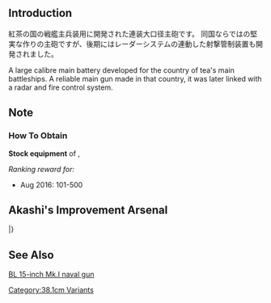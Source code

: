 {{Template:Equipmentinfo
|name = 38.1cm Mk.I Twin Gun Mount
|id = 190
|japanesename = 38.1cm Mk.I連装砲
|icon = {{Template:RedGunHeavy}}
|type = Main Cannon, Heavy
|effect =  {{Firepower}}+18, {{AA}}+1, {{Hit}}+1, {{Range}} Long
|scrap =  {{Ammo}}11, {{Steel}}18
|image = <gallery type="slideshow" widths="360px" position="center" hideaddbutton="true">
Equipment190-1.png
190-2.png
190-3.png
190-4.png
</gallery>
|BB = lime
|FASTBB = lime
|BBV = lime}}

==Introduction==
紅茶の国の戦艦主兵装用に開発された連装大口径主砲です。
同国ならではの堅実な作りの主砲ですが、後期にはレーダーシステムの連動した射撃管制装置も開発されました。

A large calibre main battery developed for the country of tea's main battleships.
A reliable main gun made in that country, it was later linked with a radar and fire control system.

==Note==
<div class="mw-collapsible"><h3>How To Obtain</h3>
<div class="mw-collapsible-content">
'''Stock equipment''' of {{Ship/Link|Warspite Kai}}, {{Ship/Link|Warspite}}

''Ranking reward for:''
* Aug 2016: 101-500

</div></div>

==Akashi's Improvement Arsenal==
{{AkashiWorkshop}}
{{AkashiWorkshopLine
|Name=38.1cm Mk.I Twin Gun Mount
|ItemType=RedGunHeavy
|Fuel=24
|Ammo=280
|Steel=380
|Baux=0
|Mats0-5=3/4
|Mats6-9=4/6
|Mats10=8/15
|Screws0-5=3/4
|Screws6-9=3/5
|Screws10=6/12
|EquipConsume0-5=2x{{RedGunHeavy|35.6cm Twin Gun Mount}}
|EquipConsume6-9=2x{{RedGunHeavy|41cm Twin Gun Mount}}
|EquipConsume10=2x{{GreenGunMG|25mm Single Autocannon Mount}}
|Sun=✓
|Thu=✓
|Fri=✓
|Sat=✓
|2ndShip=[[Warspite]]
|Notes=Upgrades to [[38.1cm Mk.I/N Twin Gun Mount Kai]].
}}
|}

==See Also==
[[wikipedia:BL_15-inch_Mk_I_naval_gun|BL 15-inch Mk.I naval gun]]

{{Equipmentlist}}
[[Category:38.1cm Variants]]